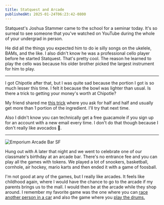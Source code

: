 ```yaml
---
title: Statquest and Arcade
publishedAt: 2025-01-24T06:23:42-0800
---
```


Statquest's Joshua Stammer came to the school for a seminar today. It's so surreal to see someone that you've watched on YouTube during the whole of your undergrad in person.

He did all the things you expected him to do ie silly songs on the ukelele, BAMs, and the like. I also didn't know he was a professional cello player before he started Statquest. That's pretty cool. The reason he learned to play the cello was because his older brother picked the largest instrument for him to play.

---

I got Chipotle after that, but I was quite sad because the portion I got is so much lesser this time. I felt it because the bowl was lighter than usual. Is there a trick to getting your money's worth at Chipotle?

My friend shared me [this trick](https://matthewjcheung.medium.com/chipotle-ordering-secrets-e0afa5a1e79) where you ask for half and half and usually get more than 1 portion of the ingredient. I'll try that next time.

Also I didn't know you can technically get a free guacamole if you sign up for an account with a new email every time. I don't do that though because I don't really like avocados 🥑.

---

<Image src="/images/arcade.png" alt="Emporium Arcade Bar SF" />

Hung out with A later that night and we went to celebrate one of our classmate's birthday at an arcade bar. There's no entrance fee and you can play all the games with tokens. We played a lot of snookers, basketball, cornhole, air hockey, mario karts and then ended it with a game of foosball.

I'm not good at any of the games, but I really like arcades. It feels like childhood again, where I would have the chance to go to the arcade if my parents brings us to the mall. I would then be at the arcade while they shop around. I remember my favorite game was the one where you can [race another person in a car](https://www.youtube.com/watch?v=CL9tEBgFsHY) and also the game where you [play the drums.](https://en.wikipedia.org/wiki/Taiko_no_Tatsujin)

